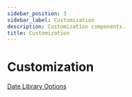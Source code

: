 ```yaml
---
sidebar_position: 3
sidebar_label: Customization
description: Customization components.
title: Customization
---
```


# Customization

[Date Library Options](https://mui.com/x/react-date-pickers/base-concepts/#date-library)